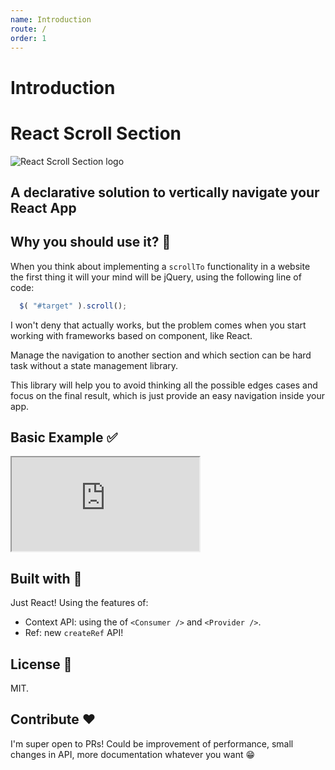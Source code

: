 ```yaml
---
name: Introduction
route: /
order: 1 
---
```



# Introduction

<div style={{ textAlign: 'center'}}>
  <h1>React Scroll Section</h1> 
  <img src={logoSvg} alt="React Scroll Section logo" />
  <h2>
    <strong>A declarative solution to vertically navigate your React App</strong>
  </h2>
</div>

## Why you should use it? 🤔

When you think about implementing a `scrollTo` functionality in a website the first thing it will your mind will be jQuery, using the following line of code: 

``` javascript
  $( "#target" ).scroll();
```

I won't deny that actually works, but the problem comes when you start working with frameworks based on component, like React.

Manage the navigation to another section and which section can be hard task without a state management library.

This library will help you to avoid thinking all the possible edges cases and focus on the final result, which is just provide an easy navigation inside your app.

## Basic Example ✅

<iframe src="https://codesandbox.io/embed/481z704m09" style={{width:'100%', height:'500px', border:0, borderRadius: '4px', overflow:'hidden'}} sandbox="allow-modals allow-forms allow-popups allow-scripts allow-same-origin"></iframe>

## Built with 🔧

Just React! Using the features of:

* Context API: using the of `<Consumer />` and `<Provider />`.
* Ref: new `createRef` API!

## License 🔖

MIT.

## Contribute ❤️

I'm super open to PRs! Could be improvement of performance, small changes in API, more documentation whatever you want 😁
